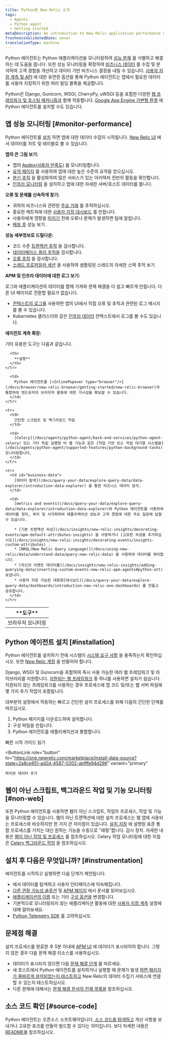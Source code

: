 ```yaml
---
title: Python용 New Relic 소개
tags:
  - Agents
  - Python agent
  - Getting started
metaDescription: An introduction to New Relic application performance monitoring (APM) for Python applications.
freshnessValidatedDate: never
translationType: machine
---
```


Python 에이전트는 Python 애플리케이션을 모니터링하여 [성능 문제](#monitor-performance) 를 식별하고 해결하는 데 도움을 줍니다. 또한 성능 모니터링을 확장하여 [비즈니스 데이터](#business-data) 를 수집 및 분석하여 고객 경험을 개선하고 데이터 기반 비즈니스 결정을 내릴 수 있습니다. [사용자 지정 계측 및 API](/docs/agents/python-agent/custom-instrumentation/python-custom-instrumentation) 에 대한 유연한 옵션을 통해 Python 에이전트는 앱에서 필요한 데이터를 사용자 지정하기 위한 여러 빌딩 블록을 제공합니다.

Python은 Django, Gunicorn, WSGI, CherryPy, uWSGI 등을 포함한 다양한 [웹 프레임워크 및 호스팅 메커니즘과](/docs/agents/python-agent/getting-started/instrumented-python-packages) 함께 작동합니다. [Google App Engine 가변형 환경](/docs/agents/python-agent/hosting-services/install-new-relic-python-agent-gae-flexible-environment) 에 Python 에이전트를 설치할 수도 있습니다.

## 앱 성능 모니터링 [#monitor-performance]

Python 에이전트를 [설치](#installation) 하면 앱에 대한 데이터 수집이 시작됩니다. [New Relic UI](/docs/new-relic-one/use-new-relic-one/get-started/introduction-new-relic-one) 에서 데이터를 차트 및 테이블로 볼 수 있습니다.

**앱의 큰 그림 보기:**

* 앱의 [Apdex(사용자 만족도)](/docs/apm/new-relic-apm/apdex/apdex-measuring-user-satisfaction) 를 모니터링합니다.
* [요약 페이지](/docs/apm/applications-menu/monitoring/apm-overview-page) 를 사용하여 앱에 대한 높은 수준의 요약을 얻으십시오.
* [분산 추적](/docs/apm/distributed-tracing/getting-started/introduction-distributed-tracing) 을 활성화하여 많은 서비스가 있는 아키텍처 전반의 활동을 확인합니다.
* [인프라 모니터링](/docs/infrastructure/new-relic-infrastructure/getting-started/introduction-new-relic-infrastructure) 을 설치하고 앱에 대한 자세한 서버/호스트 데이터를 봅니다.

**오류 및 문제를 신속하게 찾기:**

* 귀하의 비즈니스와 관련된 [주요 거래](/docs/apm/transactions/key-transactions/key-transactions-tracking-important-transactions-or-events) 를 추적하십시오.
* 중요한 메트릭에 대한 [사용자 지정 대시보드](/docs/dashboards/new-relic-dashboards/custom-dashboards/custom-dashboards) 를 만듭니다.
* 사용자에게 영향을 [미치기](/docs/alerts/alert-policies/understanding-alert-policies/alerting-new-relic) 전에 오류나 문제가 발생하면 팀에 알립니다.
* [배포 후](/docs/apm/applications-menu/events/deployments-page) 성능 보기 .

**성능 세부정보로 드릴다운:**

* 코드 수준 [트랜잭션 추적](/docs/apm/transactions/transaction-traces/transaction-traces) 을 검사합니다.
* [데이터베이스 쿼리 추적을](/apm/transactions/transaction-traces/troubleshoot-sql-statements) 검사합니다.
* [오류 추적](/docs/apm/applications-menu/events/view-apm-error-analytics) 을 검사합니다.
* [스레드 프로파일러 세션](/docs/apm/applications-menu/events/thread-profiler-tool) 을 사용하여 샘플링된 스레드의 자세한 스택 추적 보기

**APM 및 인프라 데이터에 대한 로그 보기:**

로그와 애플리케이션의 데이터를 함께 가져와 문제 해결을 더 쉽고 빠르게 만듭니다. 다른 UI 페이지로 전환할 필요가 없습니다.

* [컨텍스트의 로그를](/docs/logs/logs-context/configure-logs-context-python/) 사용하면 앱의 UI에서 직접 오류 및 추적과 관련된 로그 메시지를 볼 수 있습니다.
* Kubernetes 클러스터와 같은 [인프라 데이터](/docs/logs/forward-logs/forward-your-logs-using-infrastructure-agent/) 컨텍스트에서 로그를 볼 수도 있습니다.

**에이전트 계측 확장:**

기타 유용한 도구는 다음과 같습니다.

<table>
  <thead>
    <tr>
      <th style={{ width: "200px" }}>
        **도구**
      </th>

      <th>
        **설명**
      </th>
    </tr>
  </thead>

  <tbody>
    <tr>
      <td>
        브라우저 모니터링
      </td>

      <td>
        Python 에이전트를 [<InlinePopover type="browser"/>](/docs/browser/new-relic-browser/getting-started/new-relic-browser)과 통합하여 엔드유저의 브라우저 활동에 대한 가시성을 확보할 수 있습니다.
      </td>
    </tr>

    <tr>
      <td>
        간단한 스크립트 및 백그라운드 작업
      </td>

      <td>
        [Celery](/docs/agents/python-agent/back-end-services/python-agent-celery) 또는 기타 독립 실행형 비 웹 기능과 같은 [작업 기반 또는 작업 대기열 시스템을](/docs/agents/python-agent/supported-features/python-background-tasks) 모니터링합니다.
      </td>
    </tr>

    <tr>
      <td id="business-data">
        [데이터 탐색](/docs/query-your-data/explore-query-data/data-explorer/introduction-data-explorer) 을 통한 비즈니스 데이터 분석.
      </td>

      <td>
        [metrics and events](/docs/query-your-data/explore-query-data/data-explorer/introduction-data-explorer)와 Python 에이전트를 사용하여 데이터를 정리, 쿼리 및 시각화하여 애플리케이션 성능과 고객 경험에 대한 주요 질문에 답할 수 있습니다.

        * [기본 트랜잭션 속성](/docs/insights/new-relic-insights/decorating-events/apm-default-attributes-insights) 을 사용하거나 [고유한 속성을 추가하십시오](/docs/insights/new-relic-insights/decorating-events/insights-custom-attributes) .
        * [NRQL(New Relic Query Language)](/docs/using-new-relic/data/understand-data/query-new-relic-data) 을 사용하여 데이터를 쿼리합니다.
        * [자신의 이벤트 데이터를](/docs/insights/new-relic-insights/adding-querying-data/inserting-custom-events-new-relic-apm-agents#python-att) 보냅니다.
        * 사용자 지정 가능한 대화형[대시보드](/docs/query-your-data/explore-query-data/dashboards/introduction-new-relic-one-dashboards) 를 만들고 공유합니다.
      </td>
    </tr>
  </tbody>
</table>

## Python 에이전트 설치 [#installation]

Python 에이전트를 설치하기 전에 시스템이 [시스템 요구 사항](/docs/agents/python-agent/getting-started/compatibility-requirements-python-agent) 을 충족하는지 확인하십시오. 또한 [New Relic 계정](https://newrelic.com/signup) 을 만들어야 합니다.

Django, WSGI 및 Gunicorn을 포함하여 즉시 사용 가능한 여러 웹 프레임워크 및 라이브러리를 지원합니다. [지원되는 웹 프레임워크](/docs/agents/python-agent/getting-started/instrumented-python-packages) 중 하나를 사용하면 설치가 쉽습니다. 지원되지 않는 프레임워크를 사용하는 경우 프로세스에 앱 코드 및/또는 웹 서버 파일에 몇 가지 추가 작업이 포함됩니다.

대부분의 설정에서 작동하는 빠르고 간단한 설치 프로세스를 위해 다음의 간단한 단계를 따르십시오.

1. Python 패키지를 다운로드하여 설치합니다.
2. 구성 파일을 만듭니다.
3. Python 에이전트를 애플리케이션과 통합합니다.

<ButtonGroup>
  <ButtonLink
    role="button"
    to="/docs/agents/python-agent/getting-started/python-agent-quick-start"
    variant="link"
  >
    빠른 시작 가이드 읽기
  </ButtonLink>

  <ButtonLink
    role="button"
    to="https://one.newrelic.com/marketplace/install-data-source?state=2a8ce851-ad2d-4587-0302-abfffe94d296"
    variant="primary"
  >
    파이썬 데이터 추가
  </ButtonLink>
</ButtonGroup>

## 웹이 아닌 스크립트, 백그라운드 작업 및 기능 모니터링 [#non-web]

또한 Python 에이전트를 사용하면 웹이 아닌 스크립트, 작업자 프로세스, 작업 및 기능을 모니터링할 수 있습니다. 웹이 아닌 트랜잭션에 대한 설치 프로세스는 웹 앱에 사용되는 프로세스와 비슷하지만 한 가지 큰 차이점이 있습니다. [설치 지침](/docs/agents/python-agent/getting-started/python-agent-quick-start) 에 설명된 표준 통합 프로세스를 거치는 대신 원하는 기능을 수동으로 "래핑"합니다. 감시 장치. 자세한 내용은 [웹이 아닌 작업 및 프로세스](/docs/agents/python-agent/supported-features/python-background-tasks) 를 참조하십시오. Celery 작업 모니터링에 대한 지침은 [Celery 백그라운드 작업](/docs/agents/python-agent/back-end-services/python-agent-celery) 을 참조하십시오.

## 설치 후 다음은 무엇입니까? [#instrumentation]

에이전트를 시작하고 실행하면 다음 단계가 제안됩니다.

* 에서 데이터를 탐색하고 사용자 인터페이스에 익숙해집니다.
* [다른 관찰 가능성 솔루션](/docs/full-stack-observability/monitor-everything/get-started-new-relic-monitoring-tools/get-started-full-stack-observability) 및 [APM 페이지](/docs/apm) 에서 문서를 읽어보십시오.
* [애플리케이션의 이름](/docs/agents/manage-apm-agents/app-naming/rename-your-application) 또는 기타 [구성 옵션을](/docs/agents/python-agent/installation-configuration/python-agent-configuration) 변경합니다.
* 기본적으로 모니터링되지 않는 애플리케이션 활동에 대한 [사용자 지정 계측](/docs/agents/python-agent/custom-instrumentation/python-custom-instrumentation) 설정에 대해 알아보세요.
* [Python Telemetry SDK](/docs/data-ingest-apis/get-data-new-relic/new-relic-sdks/telemetry-sdks-send-custom-telemetry-data-new-relic) 를 고려하십시오.

## 문제점 해결

설치 프로세스를 완료한 후 5분 이내에 [APM UI](/docs/apm/applications-menu/monitoring/apm-overview-page) 에 데이터가 표시되어야 합니다. 그렇지 않은 경우 다음 문제 해결 리소스를 사용하십시오.

* 데이터가 표시되지 않으면 다음 [문제 해결 단계](/docs/agents/python-agent/troubleshooting/no-data-appears-python) 를 따르세요.
* 새 호스트에서 Python 에이전트를 설치하거나 실행할 때 문제가 발생 [하면 패키지가 올바르게 설치되었는지 테스트하고](/docs/agents/python-agent/installation-configuration/testing-python-agent) New Relic의 데이터 수집기 서비스에 연결할 수 있는지 테스트하십시오.
* 다른 문제에 대해서는 [문제 해결 문서의 전체 목록을](/docs/agents/python-agent/troubleshooting/) 참조하십시오.

## 소스 코드 확인 [#source-code]

Python 에이전트는 오픈소스 소프트웨어입니다.[ 소스 코드를 탐색하고](https://github.com/newrelic/newrelic-python-agent) 개선 사항을 보내거나 고유한 포크를 만들어 빌드할 수 있다는 의미입니다. 보다 자세한 내용은 [README](https://github.com/newrelic/newrelic-python-agent/blob/main/README.rst)를 참조하십시오.